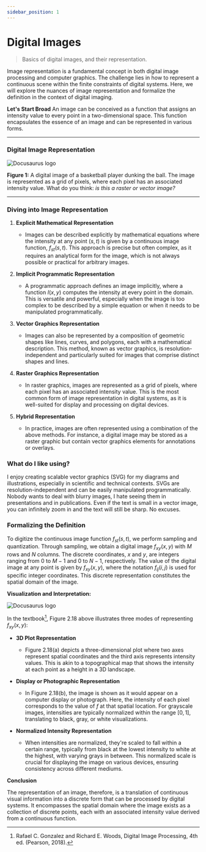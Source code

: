 ```yaml
---
sidebar_position: 1
---
```


# Digital Images


> Basics of digital images, and their representation. 

Image representation is a fundamental concept in both digital image processing and computer graphics. The challenge lies in how to represent a continuous scene within the finite constraints of digital systems. Here, we will explore the nuances of image representation and formalize the definition in the context of digital imaging.

**Let's Start Broad**
An image can be conceived as a function that assigns an intensity value to every point in a two-dimensional space. This function encapsulates the essence of an image and can be represented in various forms. 

---
### Digital Image Representation
![Docusaurus logo](/img/basketball-player-dunking-amil-team.webp)

**Figure 1:** A digital image of a basketball player dunking the ball. The image is represented as a grid of pixels, where each pixel has an associated intensity value. What do you think: *is this a raster or vector image?*

---


### Diving into Image Representation

1. **Explicit Mathematical Representation**
   - Images can be described explicitly by mathematical equations where the intensity at any point $(s, t)$ is given by a continuous image function, $f_{st}(s, t)$. This approach is precise but often complex, as it requires an analytical form for the image, which is not always possible or practical for arbitrary images.

2. **Implicit Programmatic Representation**
   - A programmatic approach defines an image implicitly, where a function $I(x, y)$ computes the intensity at every point in the domain. This is versatile and powerful, especially when the image is too complex to be described by a simple equation or when it needs to be manipulated programmatically.

3. **Vector Graphics Representation**
   - Images can also be represented by a composition of geometric shapes like lines, curves, and polygons, each with a mathematical description. This method, known as vector graphics, is resolution-independent and particularly suited for images that comprise distinct shapes and lines.


4. **Raster Graphics Representation**
    - In raster graphics, images are represented as a grid of pixels, where each pixel has an associated intensity value. This is the most common form of image representation in digital systems, as it is well-suited for display and processing on digital devices.

5. **Hybrid Representation**
    - In practice, images are often represented using a combination of the above methods. For instance, a digital image may be stored as a raster graphic but contain vector graphics elements for annotations or overlays.

### What do I like using?

I enjoy creating scalable vector graphics (SVG) for my diagrams and illustrations, especially in scientific and technical contexts. SVGs are resolution-independent and can be easily manipulated programmatically. Nobody wants to deal with blurry images, I hate seeing them in presentations and in publications. Even if the text is small in a vector image, you can infinitely zoom in and the text will still be sharp. No excuses.


### Formalizing the Definition

To digitize the continuous image function $f_{st}(s, t)$, we perform sampling and quantization. Through sampling, we obtain a digital image $f_{xy}(x, y)$ with $M$ rows and $N$ columns. The discrete coordinates, $x$ and $y$, are integers ranging from $0$ to $M-1$ and $0$ to $N-1$, respectively. The value of the digital image at any point is given by $f_{xy}(x, y)$, where the notation $f_{ij}(i, j)$ is used for specific integer coordinates. This discrete representation constitutes the spatial domain of the image.

**Visualization and Interpretation:**

![Docusaurus logo](/img/image-representation.png)

In the textbook[^1], Figure 2.18 above illustrates three modes of representing $f_{xy}(x, y)$:

- **3D Plot Representation**
  - Figure 2.18(a) depicts a three-dimensional plot where two axes represent spatial coordinates and the third axis represents intensity values. This is akin to a topographical map that shows the intensity at each point as a height in a 3D landscape.

- **Display or Photographic Representation**
  - In Figure 2.18(b), the image is shown as it would appear on a computer display or photograph. Here, the intensity of each pixel corresponds to the value of $f$ at that spatial location. For grayscale images, intensities are typically normalized within the range $[0, 1]$, translating to black, gray, or white visualizations.

- **Normalized Intensity Representation**
  - When intensities are normalized, they're scaled to fall within a certain range, typically from black at the lowest intensity to white at the highest, with varying grays in between. This normalized scale is crucial for displaying the image on various devices, ensuring consistency across different mediums.

**Conclusion**

The representation of an image, therefore, is a translation of continuous visual information into a discrete form that can be processed by digital systems. It encompasses the spatial domain where the image exists as a collection of discrete points, each with an associated intensity value derived from a continuous function. 











[^1]: Rafael C. Gonzalez and Richard E. Woods, Digital Image Processing, 4th ed. (Pearson, 2018).